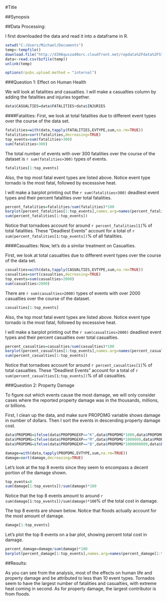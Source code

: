 #Title

##Synopsis

##Data Processing:

I first downloaded the data and read it into a dataframe in R.
```r
setwd("C:/Users/Michael/Documents")
temp<-tempfile()
download.file("http://d396qusza40orc.cloudfront.net/repdata%2Fdata%2FStormData.csv.bz2",temp)
data<-read.csv(bzfile(temp))
unlink(temp)
```

```r
options(rpubs.upload.method = "internal")
```

###Question 1: Effect on Human Health

We will look at fatalities and casualties.  I will make a casualties column by adding the fatalities and injuries together.

```r
data$CASUALTIES=data$FATALITIES+data$INJURIES
```

####Fatalities:
First, we look at total fatalities due to different event types over the course of the data set.

```r
fatalities=with(data,tapply(FATALITIES,EVTYPE,sum,na.rm=TRUE))
fatalities=sort(fatalities,decreasing=TRUE)
top_events=sum(fatalities>300)
sum(fatalities>300)
```
The total number of events with over 300 fatalities over the course of the dataset is `r sum(fatalities>300)` types of events.
```r
fatalities[1:top_events]
```
Also, the top most fatal event types are listed above.  Notice event type tornado is the most fatal, followed by excesssive heat.


I will make a barplot printing out the `r sum(fatalities>300)` deadliest event types and their percent fatalities over total fatalities.

```r
percent_fatalities=fatalities/sum(fatalities)*100
barplot(percent_fatalities[1:top_events],names.arg=names(percent_fatalities[1:top_events]),xlab="EVENT TYPE",ylab="Percent Fatalities",main="Percent Fatalities of Deadliest Event Types")
sum(percent_fatalities[1:top_events])
```
Notice that tornadoes account for around `r percent_fatalities[1]`% of total fatalities. These "Deadliest Events" account for a total of `r sum(percent_fatalities[1:top_events])`% of all fatalities.

####Casualties:
Now, let's do a similar treatment on Casualties.

First, we look at total casualties due to different event types over the course of the data set.

```r
casualties=with(data,tapply(CASUALTIES,EVTYPE,sum,na.rm=TRUE))
casualties=sort(casualties,decreasing=TRUE)
top_events=sum(casualties>2000)
sum(casualties>2000)
```
There are `r sum(casualties>2000)` types of events with over 2000 casualties over the course of the dataset.
```r
casualties[1:top_events]
```
Also, the top most fatal event types are listed above.  Notice event type tornado is the most fatal, followed by excesssive heat.


I will make a barplot printing out the `r sum(casualties>2000)` deadliest event types and their percent casualties over total casualties.

```r
percent_casualties=casualties/sum(casualties)*100
barplot(percent_casualties[1:top_events],names.arg=names(percent_casualties[1:top_events]),xlab="EVENT TYPE",ylab="Percent Casualties",main="Percent Casualties of Deadliest Event Types")
sum(percent_casualties[1:top_events])
```
Notice that tornadoes account for around `r percent_casualties[1]`% of total casualties. These "Deadliest Events" account for a total of `r sum(percent_casualties[1:top_events])`% of all casualties.

###Question 2: Property Damage

To figure out which events cause the most damage, we will only consider cases where the reported property damage was in the thousands, millions, or billions.

First, I clean up the data, and make sure PROPDMG variable shows damage in number of dollars.  Then I sort the events in descending property damage cost.

```r
data$PROPDMG=ifelse(data$PROPDMGEXP=="K",data$PROPDMG*1000,data$PROPDMG)
data$PROPDMG=ifelse(data$PROPDMGEXP=="M",data$PROPDMG*1000000,data$PROPDMG)
data$PROPDMG=ifelse(data$PROPDMGEXP=="B",data$PROPDMG*1000000000,data$PROPDMG)

damage=with(data,tapply(PROPDMG,EVTYPE,sum,na.rm=TRUE))
damage=sort(damage,decreasing=TRUE)
```

Let's look at the top 8 events since they seem to encompass a decent portion of the damage shown.

```r
top_events=8
sum(damage[1:top_events])/sum(damage)*100
```
Notice that the top 8 events amount to around `r sum(damage[1:top_events])/sum(damage)*100`% of the total cost in damage.

The top 8 events are shown below.  Notice that floods actually account for the most amount of damage.
```r
damage[1:top_events]
```

Let's plot the top 8 events on a bar plot, showing percent total cost in damage.

```r
percent_damage=damage/sum(damage)*100
barplot(percent_damage[1:top_events],names.arg=names(percent_damage[1:top_events]),ylim=round(range(percent_damage)),xlab="EVENT TYPE",ylab="Percent Property Damage in Dollars",main="Highest Property Damage in Dollars by Event Types")

```

##Results:

As you can see from the analysis, most of the effects on human life and property damage and be attributed to less than 10 event types.  Tornados seem to have the largest number of fatalities and casualties, with extreme heat coming in second.  As for property damage, the largest contributor is from floods.
